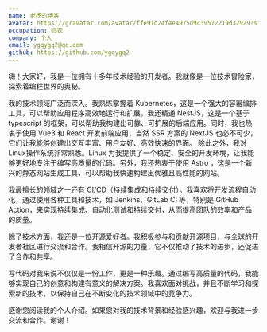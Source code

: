 ```yaml
---
name: 老杨的博客
avatar: https://gravatar.com/avatar/ffe91d24f4e4975d9c39572219d32929?size=256
occupation: 码农
company: 个人
email: ygqygq2@qq.com
github: https://github.com/ygqygq2
---
```


嗨！大家好，我是一位拥有十多年技术经验的开发者。我就像是一位技术冒险家，探索着编程世界的奥秘。

我的技术领域广泛而深入。我熟练掌握着 Kubernetes，这是一个强大的容器编排工具，可以帮助应用程序高效地运行和扩展。我还精通 NestJS，这是一个基于 typescript 的框架，可以帮助我构建出可靠、可扩展的后端应用。同时，我也热衷于使用 Vue3 和 React 开发前端应用，当然 SSR 方案的 NextJS 也必不可少，它们让我能够创建出交互丰富、用户友好、高效快速的界面。
除此之外，我对 Linux操作系统非常熟悉。Linux 为我提供了一个稳定、安全的开发环境，让我能够更好地专注于编写高质量的代码。另外，我还热衷于使用 Astro ，这是一个新兴的静态网站生成工具，可以帮助我快速构建出优雅且高性能的网站。

我最擅长的领域之一还有 CI/CD（持续集成和持续交付）。我喜欢将开发流程自动化，通过使用各种工具和技术，如 Jenkins、GitLab CI 等，特别是 GitHub Action，来实现持续集成、自动化测试和持续交付，从而提高团队的效率和产品的质量。

除了技术方面，我还是一位开源爱好者。我积极参与和贡献开源项目，与全球的开发者社区进行交流和合作。我相信开源的力量，它不仅推动了技术的进步，还促进了合作和共享。

写代码对我来说不仅仅是一份工作，更是一种乐趣。通过编写高质量的代码，我能够实现自己的创意和构建有意义的解决方案。我喜欢面对挑战，并且不断学习和探索新的技术，以保持自己在不断变化的技术领域中的竞争力。

感谢您阅读我的个人介绍。如果您对我的技术背景和经验感兴趣，欢迎与我进一步交流和合作。谢谢！

